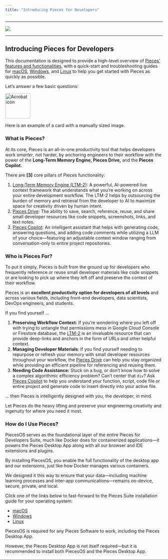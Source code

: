 ```yaml
---
title: "Introducing Pieces for Developers"
---
```



---

![](https://cdn.hashnode.com/res/hashnode/image/upload/v1734014941536/9c298363-d6b4-4e4a-9965-72db0fa59bc6.png?auto=compress,format&format=webp&q=75)

---

## Introducing Pieces for Developers

This documentation is designed to provide a high-level overview of [Pieces' features and functionalities](https://docs.pieces.app/products/meet-pieces/fundamentals), with a quick-start and troubleshooting guides for [macOS](https://docs.pieces.app/products/meet-pieces/macos-installation-guide), [Windows](https://docs.pieces.app/products/meet-pieces/windows-installation-guide), and [Linux](https://docs.pieces.app/products/meet-pieces/linux-installation-guide) to help you get started with Pieces as quickly as possible.

Let’s answer a few basic questions:

<Card title="Image Card">
  <img
    src="/public/icons/acrobat.png"
    width="80"
    height="80"
    noZoom={true}
    alt="Acrobat icon"
  />

  Here is an example of a card with a manually sized image.
</Card>

### What is Pieces?

At its core, Pieces is an all-in-one productivity tool that helps developers work _smarter_, not harder, by anchoring engineers to their workflow with the power of the **Long-Term Memory Engine, Pieces Drive,** and the **Pieces Copilot.**

There are **[3]** core pillars of Pieces functionality:

1. [Long-Term Memory Engine (LTM-2)](https://docs.pieces.app/products/meet-pieces/fundamentals#ltm-2): A powerful, AI-powered live context framework that understands what you’re working on across your entire development workflow. The LTM-2 helps by outsourcing the burden of memory and retrieval from the developer to AI to maximize space for creativity driven by human intent.
2. [Pieces Drive](https://docs.pieces.app/products/meet-pieces/fundamentals#pieces-drive): The ability to save, search, reference, reuse, and share small developer resources like code snippets, screenshots, links, and text notes.
3. [Pieces Copilot](https://docs.pieces.app/products/meet-pieces/fundamentals#pieces-copilot): An intelligent assistant that helps with generating code, answering questions, and adding code comments while utilizing a LLM of your choice—featuring an adjustable context window ranging from conversation-only to entire project repositories.

### Who is Pieces For?

To put it simply, Pieces is built from the ground up for developers who frequently reference or reuse small developer materials like code snippets or are looking to pick up where they left off and preserve the context of their workflow.

Pieces is an **excellent productivity option for developers of all levels** and across various fields, including front-end developers, data scientists, DevOps engineers, and students.

If you find yourself …

1. **Preserving Workflow Context:** If you’re wondering where you left off with trying to untangle that permissions mess in Google Cloud Console or Firestore database, the [LTM-2](https://docs.pieces.app/products/meet-pieces/fundamentals#ltm-2) is an invaluable resource that can provide deep-links and anchors in the form of URLs and other helpful context.
2. **Managing Developer Materials**: If you find yourself needing to repurpose or refresh your memory with small developer resources throughout your workflow, the [Pieces Drive](https://docs.pieces.app/products/meet-pieces/fundamentals#pieces-drive) can help you stay organized while providing an efficient pipeline for referencing and reusing them.
3. **Needing Code Assistance:** Stuck on a bug, or don’t know how to solve a complex algorithmic efficiency problem? Can’t center that `div`? Ask [Pieces Copilot](https://docs.pieces.app/products/meet-pieces/fundamentals#pieces-copilot) to help you understand your function, script, code file or entire project and generate code to insert directly into your active file.

… then Pieces is intelligently designed with _you,_ the developer, in mind.

Let Pieces do the heavy lifting and preserve your engineering creativity and ingenuity for where you need it most.

### How do I Use Pieces?

PiecesOS serves as the foundational layer of the entire Pieces for Developers Suite, much like Docker does for containerized applications—it powers the Pieces Desktop App along with all our browser and IDE extensions and plugins.

By installing PiecesOS, you enable the full functionality of the desktop app and our extensions, just like how Docker manages various containers.

We designed it this way to ensure that your data—including machine learning processes and inter-app communications—remains on-device, secure, private, and local.

Click one of the links below to fast-forward to the Pieces Suite installation guide for your operating system:

- [macOS](https://docs.pieces.app/products/meet-pieces/macos-installation-guide)
- [Windows](https://docs.pieces.app/products/meet-pieces/windows-installation-guide)
- [Linux](https://docs.pieces.app/products/meet-pieces/linux-installation-guide)

<Warning>
  PiecesOS is required for any Pieces Software to work, including the Pieces Desktop App.

  However, the Pieces Desktop App is not itself required—but it is recommended to install both PiecesOS and the Pieces Desktop App.
</Warning>